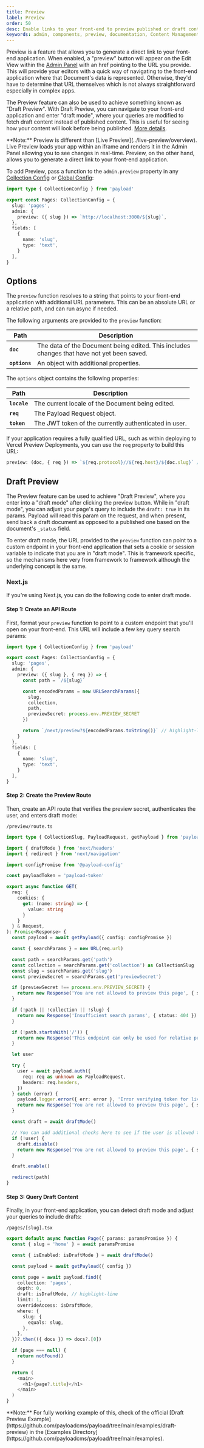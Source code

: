 ```yaml
---
title: Preview
label: Preview
order: 50
desc: Enable links to your front-end to preview published or draft content.
keywords: admin, components, preview, documentation, Content Management System, cms, headless, javascript, node, react, nextjs
---
```


Preview is a feature that allows you to generate a direct link to your front-end application. When enabled, a "preview" button will appear on the Edit View within the [Admin Panel](./overview) with an href pointing to the URL you provide. This will provide your editors with a quick way of navigating to the front-end application where that Document's data is represented. Otherwise, they'd have to determine that URL themselves which is not always straightforward especially in complex apps.

The Preview feature can also be used to achieve something known as "Draft Preview". With Draft Preview, you can navigate to your front-end application and enter "draft mode", where your queries are modified to fetch draft content instead of published content. This is useful for seeing how your content will look before being published. [More details](#draft-preview).

<Banner type="warning">
  **Note:**
  Preview is different than [Live Preview](../live-preview/overview). Live Preview loads your app within an iframe and renders it in the Admin Panel allowing you to see changes in real-time. Preview, on the other hand, allows you to generate a direct link to your front-end application.
</Banner>

To add Preview, pass a function to the `admin.preview` property in any [Collection Config](../configuration/collections#admin-options) or [Global Config](../configuration/globals#admin-options):

```ts
import type { CollectionConfig } from 'payload'

export const Pages: CollectionConfig = {
  slug: 'pages',
  admin: {
    preview: ({ slug }) => `http://localhost:3000/${slug}`,
  },
  fields: [
    {
      name: 'slug',
      type: 'text',
    }
  ],
}
```

## Options

The `preview` function resolves to a string that points to your front-end application with additional URL parameters. This can be an absolute URL or a relative path, and can run async if needed.

The following arguments are provided to the `preview` function:

| Path               | Description                                                                                                       |
| ------------------ | ----------------------------------------------------------------------------------------------------------------- |
| **`doc`**         | The data of the Document being edited. This includes changes that have not yet been saved.                         |
| **`options`**     | An object with additional properties.                                                                              |

The `options` object contains the following properties:

| Path               | Description                                                                                                       |
| ------------------ | ----------------------------------------------------------------------------------------------------------------- |
| **`locale`**      | The current locale of the Document being edited.                                                                   |
| **`req`**         | The Payload Request object.                                                                                        |
| **`token`**       | The JWT token of the currently authenticated in user.                                                              |

If your application requires a fully qualified URL, such as within deploying to Vercel Preview Deployments, you can use the `req` property to build this URL:

```ts
preview: (doc, { req }) => `${req.protocol}//${req.host}/${doc.slug}` // highlight-line
```

## Draft Preview

The Preview feature can be used to achieve "Draft Preview", where you enter into a "draft mode" after clicking the preview button. While in "draft mode", you can adjust your page's query to include the `draft: true` in its params. Payload will read this param on the request, and when present, send back a draft document as opposed to a published one based on the document's `_status` field.

To enter draft mode, the URL provided to the `preview` function can point to a custom endpoint in your front-end application that sets a cookie or session variable to indicate that you are in "draft mode". This is framework specific, so the mechanisms here very from framework to framework although the underlying concept is the same.

### Next.js

If you're using Next.js, you can do the following code to enter draft mode.

#### Step 1: Create an API Route

First, format your `preview` function to point to a custom endpoint that you'll open on your front-end. This URL will include a few key query search params:

```ts
import type { CollectionConfig } from 'payload'

export const Pages: CollectionConfig = {
  slug: 'pages',
  admin: {
    preview: ({ slug }, { req }) => {
      const path = `/${slug}`

      const encodedParams = new URLSearchParams({
        slug,
        collection,
        path,
        previewSecret: process.env.PREVIEW_SECRET
      })

      return `/next/preview?${encodedParams.toString()}` // highlight-line
    }
  },
  fields: [
    {
      name: 'slug',
      type: 'text',
    }
  ],
}
```

#### Step 2: Create the Preview Route

Then, create an API route that verifies the preview secret, authenticates the user, and enters draft mode:

`/preview/route.ts`

```ts
import type { CollectionSlug, PayloadRequest, getPayload } from 'payload'

import { draftMode } from 'next/headers'
import { redirect } from 'next/navigation'

import configPromise from '@payload-config'

const payloadToken = 'payload-token'

export async function GET(
  req: {
    cookies: {
      get: (name: string) => {
        value: string
      }
    }
  } & Request,
): Promise<Response> {
  const payload = await getPayload({ config: configPromise })

  const { searchParams } = new URL(req.url)

  const path = searchParams.get('path')
  const collection = searchParams.get('collection') as CollectionSlug
  const slug = searchParams.get('slug')
  const previewSecret = searchParams.get('previewSecret')

  if (previewSecret !== process.env.PREVIEW_SECRET) {
    return new Response('You are not allowed to preview this page', { status: 403 })
  }

  if (!path || !collection || !slug) {
    return new Response('Insufficient search params', { status: 404 })
  }

  if (!path.startsWith('/')) {
    return new Response('This endpoint can only be used for relative previews', { status: 500 })
  }

  let user

  try {
    user = await payload.auth({
      req: req as unknown as PayloadRequest,
      headers: req.headers,
    })
  } catch (error) {
    payload.logger.error({ err: error }, 'Error verifying token for live preview')
    return new Response('You are not allowed to preview this page', { status: 403 })
  }

  const draft = await draftMode()

  // You can add additional checks here to see if the user is allowed to preview this page
  if (!user) {
    draft.disable()
    return new Response('You are not allowed to preview this page', { status: 403 })
  }

  draft.enable()

  redirect(path)
}
```

#### Step 3: Query Draft Content

Finally, in your front-end application, you can detect draft mode and adjust your queries to include drafts:

`/pages/[slug].tsx`

```ts
export default async function Page({ params: paramsPromise }) {
  const { slug = 'home' } = await paramsPromise

  const { isEnabled: isDraftMode } = await draftMode()

  const payload = await getPayload({ config })

  const page = await payload.find({
    collection: 'pages',
    depth: 0,
    draft: isDraftMode, // highlight-line
    limit: 1,
    overrideAccess: isDraftMode,
    where: {
      slug: {
        equals: slug,
      },
    },
  })?.then(({ docs }) => docs?.[0])

  if (page === null) {
    return notFound()
  }

  return (
    <main>
      <h1>{page?.title}</h1>
    </main>
  )
}
```

<Banner type="success">
  **Note:**
  For fully working example of this, check of the official [Draft Preview Example](https://github.com/payloadcms/payload/tree/main/examples/draft-preview) in the [Examples Directory](https://github.com/payloadcms/payload/tree/main/examples).
</Banner>

